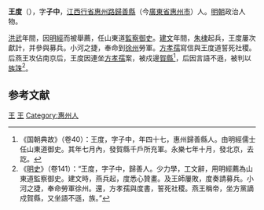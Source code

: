 {{Otheruses|王度|other=同名或類似名的其它條目描述}}

'''王度'''（{{bd|1356年||1402年|catIdx=王}}），字'''子中'''，[[江西行省|江西行省]][[惠州路|惠州路]][[歸善縣|歸善縣]]（今[[廣東省|廣東省]][[惠州市|惠州市]]）人。[[明朝|明朝]]政治人物。

[[洪武|洪武]]年間，因[[明經|明經]]而被舉薦，任山東道[[監察御史|監察御史]]。[[建文|建文]]年間，[[朱棣|朱棣]]起兵，王度屢次獻計，并參與募兵。小河之捷，奉命到[[徐州|徐州]]勞軍。[[方孝孺|方孝孺]]寫信與王度道誓死社稷。后燕王攻佔南京后，王度因連坐[[方孝孺|方孝孺]]案，被戍邊[[賀縣|賀縣]]<ref>《国朝典故》（卷40）：王度，字子中，年四十七，惠州歸善縣人。由明經儒士任山東道御史。其年七月內，發賀縣千戶所充軍。永樂七年十月，發北京，去訖。</ref>，后因言語不遜，被判以[[族誅|族誅]]<ref>《[[明史|明史]]》（卷141）：“王度，字子中，歸善人。少力學，工文辭，用明經薦為山東道監察御史。建文時，燕兵起，度悉心贊畫。及王師屢敗，度奏請募兵。小河之捷，奉命勞軍徐州。還，方孝孺與度書，誓死社稷。燕王稱帝，坐方黨謫戍賀縣，又坐語不遜，族。”</ref>。

==参考文献==
{{wikisource|明史/卷141}}
{{Reflist}}

{{明朝人物小作品}}

[[Category:明朝監察御史|王]]
[[Category:靖難之役人物|王]]
[[Category:惠州人|Category:惠州人]]